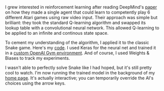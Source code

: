
<ProjectLayout title="AI Snake">

I grew interested in reinforcement learning after reading DeepMind's [paper](https://www.cs.toronto.edu/~vmnih/docs/dqn.pdf) on how they made a single agent that could learn to competently play 6 different Atari games using raw video input. Their approach was simple but brilliant: they took the standard Q-learning algorithm and swapped its lookup table with a convolutional neural network. This allowed Q-learning to be applied to an infinite and continous state space.

To cement my understanding of the algorithm, I applied it to the classic Snake game. Here's my [code](https://github.com/Xyzrr/rl-snake). I used Keras for the neural net and trained it in a [custom OpenAI Gym environment](https://github.com/Xyzrr/rl-snake/blob/master/gym_snake/envs/snake_env.py). And of course, I used Weights & Biases to track my experiments.

I wasn't able to perfectly solve Snake like I had hoped, but it's still pretty cool to watch. I'm now running the trained model in the background of my [home page](https://johnqian.com). It's actually interactive; you can temporarily override the AI's choices using the arrow keys.

</ProjectLayout>
